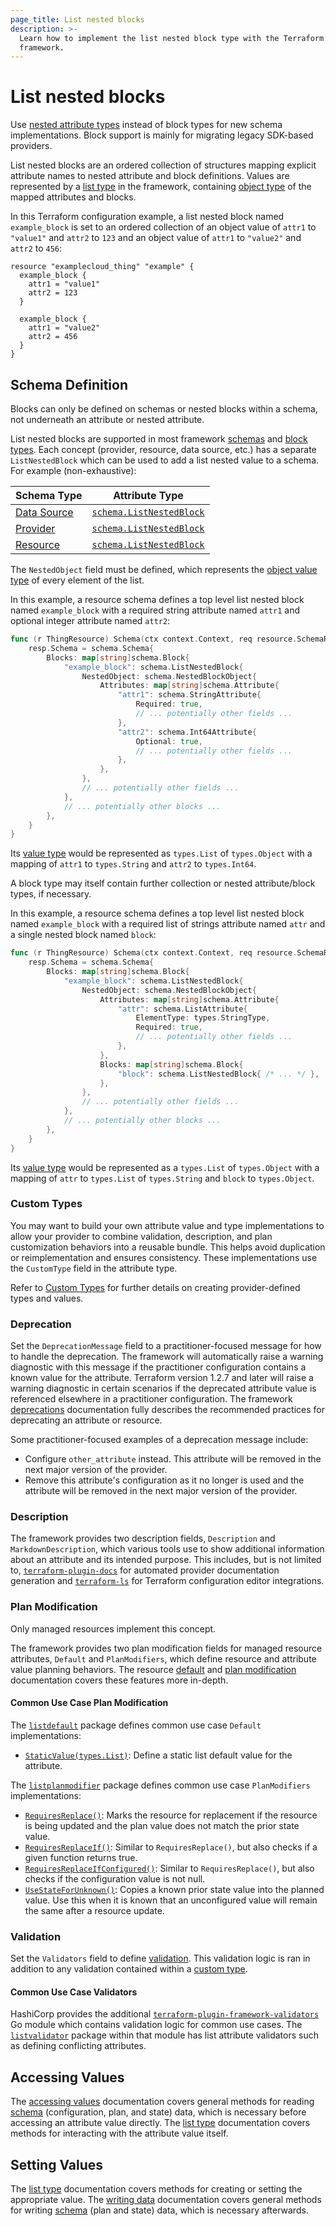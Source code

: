```yaml
---
page_title: List nested blocks
description: >-
  Learn how to implement the list nested block type with the Terraform plugin
  framework.
---
```


# List nested blocks

<Tip>

Use [nested attribute types](/terraform/plugin/framework/handling-data/attributes#nested-attribute-types) instead of block types for new schema implementations. Block support is mainly for migrating legacy SDK-based providers.

</Tip>

List nested blocks are an ordered collection of structures mapping explicit attribute names to nested attribute and block definitions. Values are represented by a [list type](/terraform/plugin/framework/handling-data/types/list) in the framework, containing [object type](/terraform/plugin/framework/handling-data/types/object) of the mapped attributes and blocks.

In this Terraform configuration example, a list nested block named `example_block` is set to an ordered collection of an object value of `attr1` to `"value1"` and `attr2` to `123` and an object value of `attr1` to `"value2"` and `attr2` to `456`:

```hcl
resource "examplecloud_thing" "example" {
  example_block {
    attr1 = "value1"
    attr2 = 123
  }

  example_block {
    attr1 = "value2"
    attr2 = 456
  }
}
```

## Schema Definition

<Note>

Blocks can only be defined on schemas or nested blocks within a schema, not underneath an attribute or nested attribute.

</Note>

List nested blocks are supported in most framework [schemas](/terraform/plugin/framework/handling-data/schemas) and [block types](/terraform/plugin/framework/handling-data/blocks).
Each concept (provider, resource, data source, etc.) has a separate `ListNestedBlock` which can be used to add a list nested value to a schema. For example (non-exhaustive):

| Schema Type | Attribute Type |
|-------------|----------------|
| [Data Source](/terraform/plugin/framework/data-sources) | [`schema.ListNestedBlock`](https://pkg.go.dev/github.com/hashicorp/terraform-plugin-framework/datasource/schema#ListNestedBlock) |
| [Provider](/terraform/plugin/framework/providers) | [`schema.ListNestedBlock`](https://pkg.go.dev/github.com/hashicorp/terraform-plugin-framework/provider/schema#ListNestedBlock) |
| [Resource](/terraform/plugin/framework/resources) | [`schema.ListNestedBlock`](https://pkg.go.dev/github.com/hashicorp/terraform-plugin-framework/resource/schema#ListNestedBlock) |

The `NestedObject` field must be defined, which represents the [object value type](/terraform/plugin/framework/handling-data/types/object) of every element of the list.

In this example, a resource schema defines a top level list nested block named `example_block` with a required string attribute named `attr1` and optional integer attribute named `attr2`:

```go
func (r ThingResource) Schema(ctx context.Context, req resource.SchemaRequest, resp *resource.SchemaResponse) {
    resp.Schema = schema.Schema{
        Blocks: map[string]schema.Block{
            "example_block": schema.ListNestedBlock{
                NestedObject: schema.NestedBlockObject{
                    Attributes: map[string]schema.Attribute{
                        "attr1": schema.StringAttribute{
                            Required: true,
                            // ... potentially other fields ...
                        },
                        "attr2": schema.Int64Attribute{
                            Optional: true,
                            // ... potentially other fields ...
                        },
                    },
                },
                // ... potentially other fields ...
            },
            // ... potentially other blocks ...
        },
    }
}
```

Its [value type](/terraform/plugin/framework/handling-data/types) would be represented as `types.List` of `types.Object` with a mapping of `attr1` to `types.String` and `attr2` to `types.Int64`.

A block type may itself contain further collection or nested attribute/block types, if necessary.

In this example, a resource schema defines a top level list nested block named `example_block` with a required list of strings attribute named `attr` and a single nested block named `block`:

```go
func (r ThingResource) Schema(ctx context.Context, req resource.SchemaRequest, resp *resource.SchemaResponse) {
    resp.Schema = schema.Schema{
        Blocks: map[string]schema.Block{
            "example_block": schema.ListNestedBlock{
                NestedObject: schema.NestedBlockObject{
                    Attributes: map[string]schema.Attribute{
                        "attr": schema.ListAttribute{
                            ElementType: types.StringType,
                            Required: true,
                            // ... potentially other fields ...
                        },
                    },
                    Blocks: map[string]schema.Block{
                        "block": schema.ListNestedBlock{ /* ... */ },
                    },
                },
                // ... potentially other fields ...
            },
            // ... potentially other blocks ...
        },
    }
}
```

Its [value type](/terraform/plugin/framework/handling-data/types) would be represented as a `types.List` of `types.Object` with a mapping of `attr` to `types.List` of `types.String` and `block` to `types.Object`.

### Custom Types

You may want to build your own attribute value and type implementations to allow your provider to combine validation, description, and plan customization behaviors into a reusable bundle. This helps avoid duplication or reimplementation and ensures consistency. These implementations use the `CustomType` field in the attribute type.

Refer to [Custom Types](/terraform/plugin/framework/handling-data/types/custom) for further details on creating provider-defined types and values.

### Deprecation

Set the `DeprecationMessage` field to a practitioner-focused message for how to handle the deprecation. The framework will automatically raise a warning diagnostic with this message if the practitioner configuration contains a known value for the attribute. Terraform version 1.2.7 and later will raise a warning diagnostic in certain scenarios if the deprecated attribute value is referenced elsewhere in a practitioner configuration. The framework [deprecations](/terraform/plugin/framework/deprecations) documentation fully describes the recommended practices for deprecating an attribute or resource.

Some practitioner-focused examples of a deprecation message include:

- Configure `other_attribute` instead. This attribute will be removed in the next major version of the provider.
- Remove this attribute's configuration as it no longer is used and the attribute will be removed in the next major version of the provider.

### Description

The framework provides two description fields, `Description` and `MarkdownDescription`, which various tools use to show additional information about an attribute and its intended purpose. This includes, but is not limited to, [`terraform-plugin-docs`](https://github.com/hashicorp/terraform-plugin-docs) for automated provider documentation generation and [`terraform-ls`](https://github.com/hashicorp/terraform-ls) for Terraform configuration editor integrations.

### Plan Modification

<Highlight>

Only managed resources implement this concept.

</Highlight>

The framework provides two plan modification fields for managed resource attributes, `Default` and `PlanModifiers`, which define resource and attribute value planning behaviors. The resource [default](/terraform/plugin/framework/resources/default) and [plan modification](/terraform/plugin/framework/resources/plan-modification) documentation covers these features more in-depth.

#### Common Use Case Plan Modification

The [`listdefault`](https://pkg.go.dev/github.com/hashicorp/terraform-plugin-framework/resource/schema/listdefault) package defines common use case `Default` implementations:

- [`StaticValue(types.List)`](https://pkg.go.dev/github.com/hashicorp/terraform-plugin-framework/resource/schema/listdefault#StaticValue): Define a static list default value for the attribute.

The [`listplanmodifier`](https://pkg.go.dev/github.com/hashicorp/terraform-plugin-framework/resource/schema/listplanmodifier) package defines common use case `PlanModifiers` implementations:

- [`RequiresReplace()`](https://pkg.go.dev/github.com/hashicorp/terraform-plugin-framework/resource/schema/listplanmodifier#RequiresReplace): Marks the resource for replacement if the resource is being updated and the plan value does not match the prior state value.
- [`RequiresReplaceIf()`](https://pkg.go.dev/github.com/hashicorp/terraform-plugin-framework/resource/schema/listplanmodifier#RequiresReplaceIf): Similar to `RequiresReplace()`, but also checks if a given function returns true.
- [`RequiresReplaceIfConfigured()`](https://pkg.go.dev/github.com/hashicorp/terraform-plugin-framework/resource/schema/listplanmodifier#RequiresReplaceIfConfigured): Similar to `RequiresReplace()`, but also checks if the configuration value is not null.
- [`UseStateForUnknown()`](https://pkg.go.dev/github.com/hashicorp/terraform-plugin-framework/resource/schema/listplanmodifier#UseStateForUnknown): Copies a known prior state value into the planned value. Use this when it is known that an unconfigured value will remain the same after a resource update.

### Validation

Set the `Validators` field to define [validation](/terraform/plugin/framework/validation#attribute-validation). This validation logic is ran in addition to any validation contained within a [custom type](#custom-types).

#### Common Use Case Validators

HashiCorp provides the additional [`terraform-plugin-framework-validators`](https://pkg.go.dev/github.com/hashicorp/terraform-plugin-framework-validators) Go module which contains validation logic for common use cases. The [`listvalidator`](https://pkg.go.dev/github.com/hashicorp/terraform-plugin-framework-validators/listvalidator) package within that module has list attribute validators such as defining conflicting attributes.

## Accessing Values

The [accessing values](/terraform/plugin/framework/handling-data/accessing-values) documentation covers general methods for reading [schema](/terraform/plugin/framework/handling-data/schemas) (configuration, plan, and state) data, which is necessary before accessing an attribute value directly. The [list type](/terraform/plugin/framework/handling-data/types/list#accessing-values) documentation covers methods for interacting with the attribute value itself.

## Setting Values

The [list type](/terraform/plugin/framework/handling-data/types/list#setting-values) documentation covers methods for creating or setting the appropriate value. The [writing data](/terraform/plugin/framework/handling-data/writing-state) documentation covers general methods for writing [schema](/terraform/plugin/framework/handling-data/schemas) (plan and state) data, which is necessary afterwards.
